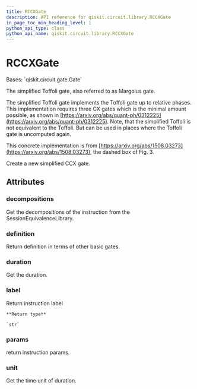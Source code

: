 ```yaml
---
title: RCCXGate
description: API reference for qiskit.circuit.library.RCCXGate
in_page_toc_min_heading_level: 1
python_api_type: class
python_api_name: qiskit.circuit.library.RCCXGate
---
```


# RCCXGate

<Class id="qiskit.circuit.library.RCCXGate" github="https://github.com/qiskit/qiskit/tree/stable/0.18/qiskit/circuit/library/standard_gates/x.py" signature="RCCXGate(label=None)">
  Bases: `qiskit.circuit.gate.Gate`

  The simplified Toffoli gate, also referred to as Margolus gate.

  The simplified Toffoli gate implements the Toffoli gate up to relative phases. This implementation requires three CX gates which is the minimal amount possible, as shown in [https://arxiv.org/abs/quant-ph/0312225](https://arxiv.org/abs/quant-ph/0312225). Note, that the simplified Toffoli is not equivalent to the Toffoli. But can be used in places where the Toffoli gate is uncomputed again.

  This concrete implementation is from [https://arxiv.org/abs/1508.03273](https://arxiv.org/abs/1508.03273), the dashed box of Fig. 3.

  Create a new simplified CCX gate.

  ## Attributes

  ### decompositions

  <Attribute id="qiskit.circuit.library.RCCXGate.decompositions" name="decompositions">
    Get the decompositions of the instruction from the SessionEquivalenceLibrary.
  </Attribute>

  ### definition

  <Attribute id="qiskit.circuit.library.RCCXGate.definition" name="definition">
    Return definition in terms of other basic gates.
  </Attribute>

  ### duration

  <Attribute id="qiskit.circuit.library.RCCXGate.duration" name="duration">
    Get the duration.
  </Attribute>

  ### label

  <Attribute id="qiskit.circuit.library.RCCXGate.label" name="label">
    Return instruction label

    **Return type**

    `str`
  </Attribute>

  ### params

  <Attribute id="qiskit.circuit.library.RCCXGate.params" name="params">
    return instruction params.
  </Attribute>

  ### unit

  <Attribute id="qiskit.circuit.library.RCCXGate.unit" name="unit">
    Get the time unit of duration.
  </Attribute>
</Class>

